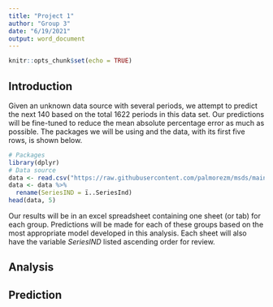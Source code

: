 ```yaml
---
title: "Project 1"
author: "Group 3"
date: "6/19/2021"
output: word_document
---
```


```r
knitr::opts_chunk$set(echo = TRUE)
```

## Introduction

Given an unknown data source with several periods, we attempt to predict the next 140 based on the total 1622 periods in this data set. Our predictions will be fine-tuned to reduce the mean absolute percentage error as much as possible. The packages we will be using and the data, with its first five rows, is shown below. 

```r
# Packages
library(dplyr)
# Data source
data <- read.csv("https://raw.githubusercontent.com/palmorezm/msds/main/624/Projects/project1data.csv")
data <- data %>% 
  rename(SeriesIND = ï..SeriesInd) 
head(data, 5)
```

Our results will be in an excel spreadsheet containing one sheet (or tab) for each group. Predictions will be made for each of these groups based on the most appropriate model developed in this analysis. Each sheet will also have the variable *SeriesIND* listed ascending order for review. 

## Analysis




## Prediction









